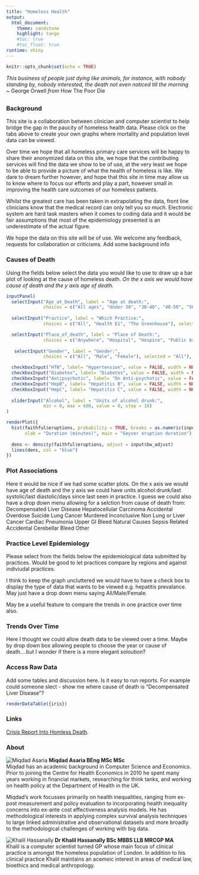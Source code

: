 ---
title: "Homeless Health"
output: 
  html_document:
    theme: sandstone
    highlight: tango
    #toc: true
    #toc_float: true
runtime: shiny
---

```{r setup, include=FALSE}
knitr::opts_chunk$set(echo = TRUE)
```

*This business of people just dying like animals, for instance, with nobody standing by, nobody interested, the death not even noticed till the morning* ~  George Orwell _from_ How The Poor Die
 

## {.tabset  .tabset-fade .tabset-pills}

### Background

This site is a collaboration between clinician and computer scientist to help bridge the gap in the paucity of homeless health data.  Please click on the tabs above to create your own graphs where mortality and population level data can be viewed.

Over time we hope that all homeless primary care services will be happy to share their anonymized data on this site, we hope that the contributing services will find the data we show to be of use, at the very least we hope to be able to provide a picture of what the health of homeless is like. We dare to dream further however, and hope that this site in time may allow us to know where to focus our efforts and play a part, however small in improving the health care outcomes of our homeless patients.

Whilst the greatest care has been taken in extrapolating the data, front line clinicians know that the medical record can only tell you so much. Electronic system are hard task masters when it comes to coding data and it would be fair assumptions that most of the epidemiology presented is an underestimate of the actual figure. 

We hope the data on this site will be of use. We welcome any feedback, requests for collaboration or criticisms. 
Add some background info

### Causes of Death

Using the fields below select the data you would like to use to draw up a bar plot of looking at the cause of homeless death. *On the x axis we would have cause of death and the y axis age of death.*

```{r eruptions, echo=FALSE}
inputPanel(
  selectInput("Age_at_Death", label = "Age at death:",
              choices = c("All ages", "Under 30", "30-40", "40-50", "50-60", "Over 60"), selected = "All ages"),
  
  selectInput("Practice", label = "Which Practice:",
              choices = c("All", "Health E1", "The Greenhouse"), selected = "All"),

  selectInput("Place_of_death", label = "Place of Death:",
              choices = c("Anywhere", "Hospital", "Hospice", "Public Area", "Home"), selected = "Anywhere"),  
  
   selectInput("Gender", label = "Gender:",
              choices = c("All", "Male", "Female"), selected = "All"),

  checkboxInput("HTN", label= "Hypertension", value = FALSE, width = NULL),
  checkboxInput("Diabetes", label= "Diabetes", value = FALSE, width = NULL),
  checkboxInput("Antipsychotic", label= "On Anti-psychotic", value = FALSE, width = NULL),
  checkboxInput("HepB", label= "Hepatitis B", value = FALSE, width = NULL),
  checkboxInput("HepC", label= "Hepatitis C", value = FALSE, width = NULL),
 
  sliderInput("Alcohol", label = "Units of alcohol drunk:",
              min = 0, max = 600, value = 0, step = 10)
)

renderPlot({
  hist(faithful$eruptions, probability = TRUE, breaks = as.numeric(input$n_breaks),
       xlab = "Duration (minutes)", main = "Geyser eruption duration")
  
  dens <- density(faithful$eruptions, adjust = input$bw_adjust)
  lines(dens, col = "blue")
})
```

### Plot Associations

Here it would be nice if we had some scatter plots. On the x axis we would have age of death and the y axis we could have units alcohol drunk/last systolic/last diastolic/days since last seen in practice. I guess we could also have a drop down menu allowing for a selction from cause of death from:
Decompensated Liver Disease
Hepatocellular Carcinoma
Accidental Overdose
Suicide
Lung Cancer
Murdered
Inconclusive
Non Lung or Liver Cancer
Cardiac
Pneumonia
Upper GI Bleed
Natural Causes
Sepsis Related
Accidental
Cerebellar Bleed
Other


### Practice Level Epidemiology

Please select from the fields below the epidemiological data submitted by practices. Would be good to let practices compare by regions and against indiviudal practices.

I think to keep the graph uncluttered we would have to have a check box to display the type of data that wants to be viewed e.g. hepatitis prevalance. May just have a drop down menu saying All/Male/Female.

May be a useful feature to compare the trends in one practice over time also.


### Trends Over Time

Here I thought we could allow death data to be viewed over a time. Maybe by drop down box allowing people to choose the year or cause of death....but I wonder if there is a more elegant soloution?

### Access Raw Data

Add some tables and discussion here. Is it easy to run reports. For example could someone slect - show me where cause of death is "Decompensated Liver Disease"?

```{r echo=FALSE}
renderDataTable({iris})
```

### Links

[Crisis Report Into Homless Death](http://www.crisis.org.uk/data/files/publications/Homelessness%20kills%20-%20Executive%20Summary.pdf).

### About

![Miqdad Asaria](miq.jpg) **Miqdad Asaria BEng MSc MSc**  
Miqdad has an academic background in Computer Science and Economics. Prior to joining the Centre for Health Economics in 2010 he spent many years working in financial markets, researching for think tanks, and working on health policy at the Department of Health in the UK. 

Miqdad's work focusses primarily on health inequalities, ranging from ex-post measurement and policy evaluation to incorporating health inequality concerns into ex-ante cost effectiveness analysis models. He has methodological interests in applying complex survival analysis techniques to large linked administrative and observational datasets and more broadly to the methodological challenges of working with big data.  

![Khalil Hassanally](khalil.jpg) **Dr Khalil Hassanally BSc MBBS LLB MRCGP MA**    
Khalil is a computer scientist turned GP whose main focus of clinical practice is amongst the homeless population of London. In addition to his clinical practice Khalil maintains an acemeic interest in areas of medical law, bioethics and medical anthropology.